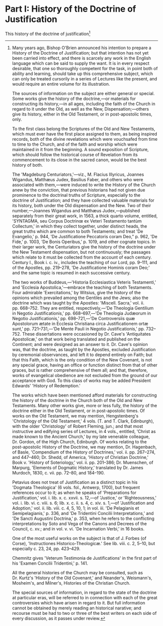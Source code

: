 # Part I: History of the Doctrine of Justification

This history of the doctrine of justification[^1]

[^1]: Many years ago, Bishop O\'Brien announced his intention to prepare a History of the Doctrine of Justification; but that intention has not yet been carried into effect, and there is scarcely any work in the English language which can be said to supply the want. It is in every respect desirable, that one so thoroughly competent for the task, in point both of ability and learning, should take up this comprehensive subject, which can only be treated cursorily in a series of Lectures like the present, and would require an entire volume for its illustration.

    The sources of information on the subject are either general or special. Some works give the history of the doctrine,---or materials for constructing its history,---in all ages, including the faith of the Church in regard to it under the Old, as well as the New, Dispensation;---others give its history, either in the Old Testament, or in post-apostolic times, only.
    
    To the first class belong the Scriptures of the Old and New Testaments, which must ever have the first place assigned to them, as being inspired records, both of the divine revelations which were vouchsafed from time to time to the Church, and of the faith and worship which were maintained in it from the beginning. A sound exposition of Scripture, which should follow the historical course of Revelation from its commencement to its close in the sacred canon, would be the best history of both.
    
    The \'Magdeburg Centuriators,\'---viz., M. Flacius Illyricus, Joannes Wigandus, Matthæus Judex, Basilius Faber, and others who were associated with them,---were induced to write the History of the Church anew by the conviction, that previous historians had not given due prominence to the doctrinal truths of Scripture, especially to the doctrine of Justification; and they have collected valuable materials for its history, both under the Old dispensation and the New. Two of their number,---Joannes Wigandus and Matthæus Judex,---published separately from their great work, in 1563, a thick quarto volume, entitled, \'SYNTAGMA, seu Corpus Doctrinœ ex Veteri Testamento tantùm Collectum,\' in which they collect together, under distinct heads, the great truths which are common to both Testaments; and treat \'De Evangelio,\' p. 944, \'De Justificatione Peccatoris coram Deo,\" p. 962, \'De Fide,\' p. 1003, \'De Bonis Operibus,\' p. 1019, and other cognate topics. In their larger work, the Centuriators give the history of the doctrine under the New Testament dispensation, but not continuously; the passages which relate to it must be collected from the account of each century. Century I., Book i. c. iv., includes the teaching of our Lord, pp. 9--111, and of the Apostles, pp. 219--278, \'De Justificatione Hominis coram Deo;\' and the same topic is resumed in each successive century.
    
    The two works of Buddeus,---\'Historia Ecclesiastica Veteris Testamenti,\' and \'Ecclesia Apostolica,\'---embrace the teaching of both Testaments. Four admirable \'Exercitations,\' by Witsius, give the history of the opinions which prevailed among the Gentiles and the Jews; also the doctrine which was taught by the Apostles: \'Miscell. Sacra,\' vol. ii. pp. 668--752. They are entitled, respectively,---\'De Theologia Gentilium in Negotio Justificationis,\' pp. 668--697,---\'De Theologia Judæorum in Negotio Justificationis,\' pp. 698--721,---\'De Controversiis quæ Apostolorum ætate in Ecclesia Christiana circa Justificationem ortæ sunt,\' pp. 721--731,---\'De Mente Pauli in Negotio Justificationis,\' pp. 732--752. These dissertations were occasioned by Dr. Cave\'s \'Antiquitates Apostolicæ,\' on that work being translated and published on the Continent; and were designed as an answer to it. Dr. Cave\'s opinion was, that the doctrine, as taught by the Apostles, excluded Justification by ceremonial observances, and left it to depend entirely on Faith; but that this Faith, which is the only condition of the New Covenant, is not any special grace, having an office or function distinct from that of other graces, but is rather comprehensive of them all; and that, therefore, works of evangelical obedience are not excluded from the ground of our acceptance with God. To this class of works may be added President Edwards\' \'History of Redemption.\'
    
    The works which have been mentioned afford materials for constructing the history of the doctrine in the Church both of the Old and New Testaments. Many other works give, more or less fully, the history of the doctrine either in the Old Testament, or in post-apostolic times. Of works on the Old Testament, we may mention, Hengstenberg\'s \'Christology of the Old Testament,\' 4 vols. (T. and T. Clark, Edinburgh), with the older \'Christology\' of Robert Fleming, jun.; and that most instructive and edifying series of Lectures, in 4 vols., entitled, \'Christ as made known to the Ancient Church,\' by my late venerable colleague, Dr. Gordon, of the High Church, Edinburgh. Of works relating to the post-apostolic History of the Doctrine, we may mention, Dr. Hagenbach, of Basle, \'Compendium of the History of Doctrines,\' vol. ii. pp. 267--274, and 447--460; Dr. Shedd, of America, \'History of Christian Doctrine,\' Book v. \'History of Soteriology,\' vol. ii. pp. 201--386; Dr. Muenschen, of Marpurg, \'Elements of Dogmatic History,\' translated by Dr. James Murdoch, 1830, c. vii. pp. 72--80, and 184--190.
    
    Petavius does not treat of Justification as a distinct topic in his \'Dogmata Theologica\' (6 vols. fol., Antwerp, 1700), but frequent references occur to it; as when he speaks of \'Preparations for Justification,\' vol. i. lib. x. c. xxvii. s. 12,---of \'Justice,\' or \'Righteousness,\' vol. i. lib. vi. c. viii. s. 6; lib. x. c. ii. s. 4, c. xiv. s. 1,---of \'Justification and Adoption,\' vol. ii. lib. viii. c. 4, 5, 10, 1; in vol. iii. \'De Pelagianis et Semipelagianis,\' p. 336, and \'De Tridentini Concilii Interpretations,\' and \'De Sancti Augustini Doctrina,\' p. 353, when he refers to the conflicting interpretations by Soto and Vega of the Canons and Decrees of the Council, c. xv.; and in vol. v. vi. \'De Incarnation Verbi,\' in 16 books.
    
    One of the most useful works on the subject is that of J. Forbes (of Corse), \'Instructiones Historico-Theologicæ.\' See lib. viii. c. 2, 5--10, but especially c. 23, 24, pp. 423--429.
    
    Chemnitz gives \'Veterum Testimonia de Justifications\' in the first part of his \'Examen Concilii Tridentini,\' p. 141.
    
    All the general histories of the Church may be consulted, such as Dr. Kurtz\'s \'History of the Old Covenant,\' and Neander\'s, Weismann\'s, Mosheim\'s, and Milner\'s, Histories of the Christian Church.
    
    The special sources of information, in regard to the state of the doctrine at particular eras, will be referred to in connection with each of the great controversies which have arisen in regard to it. But full information cannot be obtained by merely reading an historical narative; and recourse must be had to two or three of the best writers on each side of every discussion, as it passes under review.